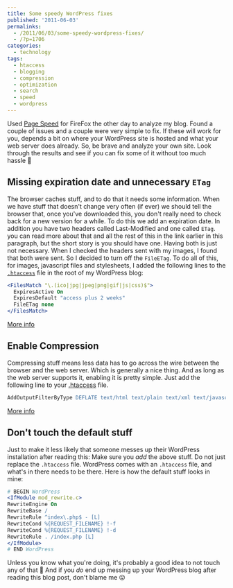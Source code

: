 ---
title: Some speedy WordPress fixes
published: '2011-06-03'
permalinks:
  - /2011/06/03/some-speedy-wordpress-fixes/
  - /?p=1706
categories:
  - technology
tags:
  - htaccess
  - blogging
  - compression
  - optimization
  - search
  - speed
  - wordpress
---

Used [Page Speed](http://code.google.com/speed/page-speed/docs/using_firefox.html) for FireFox the other day to analyze my blog. Found a couple of issues and a couple were very simple to fix. If these will work for you, depends a bit on where your WordPress site is hosted and what your web server does already. So, be brave and analyze your own site. Look through the results and see if you can fix some of it without too much hassle 🙂

## Missing expiration date and unnecessary `ETag`

The browser caches stuff, and to do that it needs some information. When we have stuff that doesn't change very often (if ever) we should tell the browser that, once you've downloaded this, you don't really need to check back for a new version for a while. To do this we add an expiration date. In addition you have two headers called Last-Modified and one called `ETag`. you can read more about that and all the rest of this in the link earlier in this paragraph, but the short story is you should have one. Having both is just not necessary. When I checked the headers sent with my images, I found that both were sent. So I decided to turn off the `FileETag`. To do all of this, for images, javascript files and stylesheets, I added the following lines to the [`.htaccess`](http://en.wikipedia.org/wiki/.htaccess) file in the root of my WordPress blog:

```apache
<FilesMatch "\.(ico|jpg|jpeg|png|gif|js|css)$">
  ExpiresActive On
  ExpiresDefault "access plus 2 weeks"
  FileETag none
</FilesMatch>
```

[More info](http://code.google.com/speed/page-speed/docs/caching.html#LeverageBrowserCaching)

## Enable Compression

Compressing stuff means less data has to go across the wire between the browser and the web server. Which is generally a nice thing. And as long as the web server supports it, enabling it is pretty simple. Just add the following line to your [.htaccess](http://en.wikipedia.org/wiki/.htaccess) file.

```apache
AddOutputFilterByType DEFLATE text/html text/plain text/xml text/javascript text/css application/javascript
```

[More info](http://code.google.com/speed/page-speed/docs/payload.html#GzipCompression)

## Don't touch the default stuff

Just to make it less likely that someone messes up their WordPress installation after reading this: Make sure you _add_ the above stuff. Do not just replace the `.htaccess` file. WordPress comes with an `.htaccess` file, and what's in there needs to be there. Here is how the default stuff looks in mine:

```apache
# BEGIN WordPress
<IfModule mod_rewrite.c>
RewriteEngine On
RewriteBase /
RewriteRule ^index\.php$ - [L]
RewriteCond %{REQUEST_FILENAME} !-f
RewriteCond %{REQUEST_FILENAME} !-d
RewriteRule . /index.php [L]
</IfModule>
# END WordPress
```

Unless you know what you're doing, it's probably a good idea to not touch any of that 🙂 And if you _do_ end up messing up your WordPress blog after reading this blog post, don't blame me 😛
